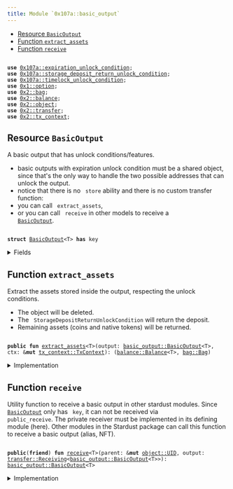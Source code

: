 ```yaml
---
title: Module `0x107a::basic_output`
---
```




-  [Resource `BasicOutput`](#0x107a_basic_output_BasicOutput)
-  [Function `extract_assets`](#0x107a_basic_output_extract_assets)
-  [Function `receive`](#0x107a_basic_output_receive)


<pre><code>
<b>use</b> <a href="expiration_unlock_condition.md#0x107a_expiration_unlock_condition">0x107a::expiration_unlock_condition</a>;
<b>use</b> <a href="storage_deposit_return_unlock_condition.md#0x107a_storage_deposit_return_unlock_condition">0x107a::storage_deposit_return_unlock_condition</a>;
<b>use</b> <a href="timelock_unlock_condition.md#0x107a_timelock_unlock_condition">0x107a::timelock_unlock_condition</a>;
<b>use</b> <a href="../move-stdlib/option.md#0x1_option">0x1::option</a>;
<b>use</b> <a href="../iota-framework/bag.md#0x2_bag">0x2::bag</a>;
<b>use</b> <a href="../iota-framework/balance.md#0x2_balance">0x2::balance</a>;
<b>use</b> <a href="../iota-framework/object.md#0x2_object">0x2::object</a>;
<b>use</b> <a href="../iota-framework/transfer.md#0x2_transfer">0x2::transfer</a>;
<b>use</b> <a href="../iota-framework/tx_context.md#0x2_tx_context">0x2::tx_context</a>;
</code></pre>



<Link id="0x107a_basic_output_BasicOutput"></Link>

## Resource `BasicOutput`

A basic output that has unlock conditions/features.
- basic outputs with expiration unlock condition must be a shared object, since that's the only
way to handle the two possible addresses that can unlock the output.
- notice that there is no <code>
store</code> ability and there is no custom transfer function:
-  you can call <code>
extract_assets</code>,
-  or you can call <code>
receive</code> in other models to receive a <code>
<a href="basic_output.md#0x107a_basic_output_BasicOutput">BasicOutput</a></code>.


<pre><code>
<b>struct</b> <a href="basic_output.md#0x107a_basic_output_BasicOutput">BasicOutput</a>&lt;T&gt; <b>has</b> key
</code></pre>



<details>
<summary>Fields</summary>


<dl>
<dt>
<code>
id: <a href="../iota-framework/object.md#0x2_object_UID">object::UID</a></code>
</dt>
<dd>
 Hash of the <code>
outputId</code> that was migrated.
</dd>
<dt>
<code>
<a href="../iota-framework/balance.md#0x2_balance">balance</a>: <a href="../iota-framework/balance.md#0x2_balance_Balance">balance::Balance</a>&lt;T&gt;</code>
</dt>
<dd>
 The amount of coins held by the output.
</dd>
<dt>
<code>
native_tokens: <a href="../iota-framework/bag.md#0x2_bag_Bag">bag::Bag</a></code>
</dt>
<dd>
 The <code>
Bag</code> holds native tokens, key-ed by the stringified type of the asset.
 Example: key: "0xabcded::soon::SOON", value: Balance<0xabcded::soon::SOON>.
</dd>
<dt>
<code>
storage_deposit_return_uc: <a href="../move-stdlib/option.md#0x1_option_Option">option::Option</a>&lt;<a href="storage_deposit_return_unlock_condition.md#0x107a_storage_deposit_return_unlock_condition_StorageDepositReturnUnlockCondition">storage_deposit_return_unlock_condition::StorageDepositReturnUnlockCondition</a>&gt;</code>
</dt>
<dd>
 The storage deposit return unlock condition.
</dd>
<dt>
<code>
timelock_uc: <a href="../move-stdlib/option.md#0x1_option_Option">option::Option</a>&lt;<a href="timelock_unlock_condition.md#0x107a_timelock_unlock_condition_TimelockUnlockCondition">timelock_unlock_condition::TimelockUnlockCondition</a>&gt;</code>
</dt>
<dd>
 The timelock unlock condition.
</dd>
<dt>
<code>
expiration_uc: <a href="../move-stdlib/option.md#0x1_option_Option">option::Option</a>&lt;<a href="expiration_unlock_condition.md#0x107a_expiration_unlock_condition_ExpirationUnlockCondition">expiration_unlock_condition::ExpirationUnlockCondition</a>&gt;</code>
</dt>
<dd>
 The expiration unlock condition.
</dd>
<dt>
<code>
metadata: <a href="../move-stdlib/option.md#0x1_option_Option">option::Option</a>&lt;<a href="../move-stdlib/vector.md#0x1_vector">vector</a>&lt;u8&gt;&gt;</code>
</dt>
<dd>
 The metadata feature.
</dd>
<dt>
<code>
tag: <a href="../move-stdlib/option.md#0x1_option_Option">option::Option</a>&lt;<a href="../move-stdlib/vector.md#0x1_vector">vector</a>&lt;u8&gt;&gt;</code>
</dt>
<dd>
 The tag feature.
</dd>
<dt>
<code>
sender: <a href="../move-stdlib/option.md#0x1_option_Option">option::Option</a>&lt;<b>address</b>&gt;</code>
</dt>
<dd>
 The sender feature.
</dd>
</dl>


</details>

<Link id="0x107a_basic_output_extract_assets"></Link>

## Function `extract_assets`

Extract the assets stored inside the output, respecting the unlock conditions.
- The object will be deleted.
- The <code>
StorageDepositReturnUnlockCondition</code> will return the deposit.
- Remaining assets (coins and native tokens) will be returned.


<pre><code>
<b>public</b> <b>fun</b> <a href="basic_output.md#0x107a_basic_output_extract_assets">extract_assets</a>&lt;T&gt;(output: <a href="basic_output.md#0x107a_basic_output_BasicOutput">basic_output::BasicOutput</a>&lt;T&gt;, ctx: &<b>mut</b> <a href="../iota-framework/tx_context.md#0x2_tx_context_TxContext">tx_context::TxContext</a>): (<a href="../iota-framework/balance.md#0x2_balance_Balance">balance::Balance</a>&lt;T&gt;, <a href="../iota-framework/bag.md#0x2_bag_Bag">bag::Bag</a>)
</code></pre>



<details>
<summary>Implementation</summary>


<pre><code>
<b>public</b> <b>fun</b> <a href="basic_output.md#0x107a_basic_output_extract_assets">extract_assets</a>&lt;T&gt;(output: <a href="basic_output.md#0x107a_basic_output_BasicOutput">BasicOutput</a>&lt;T&gt;, ctx: &<b>mut</b> TxContext) : (Balance&lt;T&gt;, Bag) \{
    // Unpack the output into its basic part.
    <b>let</b> <a href="basic_output.md#0x107a_basic_output_BasicOutput">BasicOutput</a> \{
        id,
        <a href="../iota-framework/balance.md#0x2_balance">balance</a>: <b>mut</b> <a href="../iota-framework/balance.md#0x2_balance">balance</a>,
        native_tokens,
        storage_deposit_return_uc: <b>mut</b> storage_deposit_return_uc,
        timelock_uc: <b>mut</b> timelock_uc,
        expiration_uc: <b>mut</b> expiration_uc,
        sender: _,
        metadata: _,
        tag: _
    } = output;

    // If the output <b>has</b> a timelock unlock condition, then we need <b>to</b> check <b>if</b> the timelock_uc <b>has</b> expired.
    <b>if</b> (timelock_uc.is_some()) \{
        timelock_uc.extract().unlock(ctx);
    };

    // If the output <b>has</b> an expiration unlock condition, then we need <b>to</b> check who can unlock the output.
    <b>if</b> (expiration_uc.is_some()) \{
        expiration_uc.extract().unlock(ctx);
    };

    // If the output <b>has</b> an storage deposit <b>return</b> unlock condition, then we need <b>to</b> <b>return</b> the deposit.
    <b>if</b> (storage_deposit_return_uc.is_some()) \{
        storage_deposit_return_uc.extract().unlock(&<b>mut</b> <a href="../iota-framework/balance.md#0x2_balance">balance</a>, ctx);
    };

    // Destroy the unlock conditions.
    <a href="../move-stdlib/option.md#0x1_option_destroy_none">option::destroy_none</a>(timelock_uc);
    <a href="../move-stdlib/option.md#0x1_option_destroy_none">option::destroy_none</a>(expiration_uc);
    <a href="../move-stdlib/option.md#0x1_option_destroy_none">option::destroy_none</a>(storage_deposit_return_uc);

    // Delete the output.
    <a href="../iota-framework/object.md#0x2_object_delete">object::delete</a>(id);

    <b>return</b> (<a href="../iota-framework/balance.md#0x2_balance">balance</a>, native_tokens)
}
</code></pre>



</details>

<Link id="0x107a_basic_output_receive"></Link>

## Function `receive`

Utility function to receive a basic output in other stardust modules.
Since <code>
<a href="basic_output.md#0x107a_basic_output_BasicOutput">BasicOutput</a></code> only has <code>
key</code>, it can not be received via <code>
public_receive</code>.
The private receiver must be implemented in its defining module (here).
Other modules in the Stardust package can call this function to receive a basic output (alias, NFT).


<pre><code>
<b>public</b>(<b>friend</b>) <b>fun</b> <a href="basic_output.md#0x107a_basic_output_receive">receive</a>&lt;T&gt;(parent: &<b>mut</b> <a href="../iota-framework/object.md#0x2_object_UID">object::UID</a>, output: <a href="../iota-framework/transfer.md#0x2_transfer_Receiving">transfer::Receiving</a>&lt;<a href="basic_output.md#0x107a_basic_output_BasicOutput">basic_output::BasicOutput</a>&lt;T&gt;&gt;): <a href="basic_output.md#0x107a_basic_output_BasicOutput">basic_output::BasicOutput</a>&lt;T&gt;
</code></pre>



<details>
<summary>Implementation</summary>


<pre><code>
<b>public</b>(<a href="../iota-framework/package.md#0x2_package">package</a>) <b>fun</b> <a href="basic_output.md#0x107a_basic_output_receive">receive</a>&lt;T&gt;(parent: &<b>mut</b> UID, output: Receiving&lt;<a href="basic_output.md#0x107a_basic_output_BasicOutput">BasicOutput</a>&lt;T&gt;&gt;) : <a href="basic_output.md#0x107a_basic_output_BasicOutput">BasicOutput</a>&lt;T&gt; \{
    <a href="../iota-framework/transfer.md#0x2_transfer_receive">transfer::receive</a>(parent, output)
}
</code></pre>



</details>
